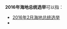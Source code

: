 '''2016年海地总统选举'''可以指：

* [[2016年2月海地总统选举|2016年2月海地总统选举]]
* {{tsl|en|November 2016 Haitian presidential election|2016年11月海地总统选举}}

{{Disambiguation|Cat=同年选举消歧义}}
